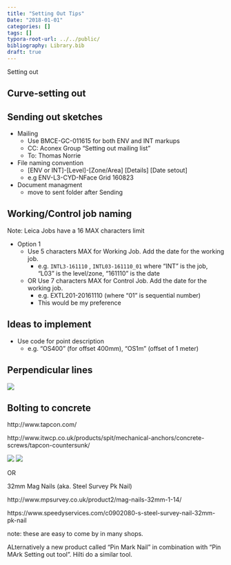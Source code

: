 ```yaml
---
title: "Setting Out Tips"
Date: "2018-01-01"
categories: []
tags: []
typora-root-url: ../../public/
bibliography: Library.bib
draft: true
---
```




Setting out

## Curve-setting out


## Sending out sketches

* Mailing
	- Use BMCE-GC-011615 for both ENV and INT markups
	- CC: Aconex Group "Setting out mailing list"
	- To: Thomas Norrie
* File naming convention
	- [ENV or INT]-[Level]-[Zone/Area] [Details] [Date setout]
	- e.g ENV-L3-CYD-NFace Grid 160823
* Document managment
	- move to sent folder after Sending


## Working/Control job naming

Note: Leica Jobs have a 16 MAX characters limit

* Option 1
	* Use 5 characters MAX for Working Job. Add the date for the working job.
		* e.g. `INTL3-161110` ,  `INTL03-161110_01` where "INT" is the job, "L03" is the level/zone, "161110" is the date
	* OR Use 7 characters MAX for Control Job. Add the date for the working job.
		* e.g. EXTL201-20161110 (where "01" is sequential number)
		* This would be my preference

## Ideas to implement

* Use code for point description
	* e.g. "OS400" (for offset 400mm), "OS1m" (offset of 1 meter)

## Perpendicular lines

![](../images/perp-lines.png)

## Bolting to concrete

http://www.tapcon.com/ 

http://www.itwcp.co.uk/products/spit/mechanical-anchors/concrete-screws/tapcon-countersunk/

![](../images/tapcon-1.png)
![](../images/tapcon-2.png)

OR

32mm Mag Nails (aka. Steel Survey Pk Nail)

http://www.mpsurvey.co.uk/product2/mag-nails-32mm-1-14/

https://www.speedyservices.com/c0902080-s-steel-survey-nail-32mm-pk-nail

note: these are easy to come by in many shops.

ALternatively a new product called "Pin Mark Nail" in combination with "Pin MArk Setting out tool". Hilti do a similar tool.

